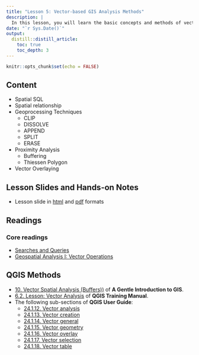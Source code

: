 ```yaml
---
title: "Lesson 5: Vector-based GIS Analysis Methods"
description: |
  In this lesson, you will learn the basic concepts and methods of vector-based GIS Analysis.  You will also gain hands-on experience on using QGIS to perform basic vector-based GIS analysis operations.
date: "`r Sys.Date()`"
output:
  distill::distill_article:
    toc: true
    toc_depth: 3
---
```


```r
knitr::opts_chunk$set(echo = FALSE)
```

## Content

-   Spatial SQL
-   Spatial relationship
-   Geoprocessing Techniques
    -   CLIP
    -   DISSOLVE
    -   APPEND
    -   SPLIT
    -   ERASE
-   Proximity Analysis
    -   Buffering
    -   Thiessen Polygon
-   Vector Overlaying

## Lesson Slides and Hands-on Notes

-   Lesson slide in [html](../lesson/Lesson05/Lesson05.html) and [pdf](../lesson/Lesson05/Lesson05.pdf) formats

## Readings

### Core readings

-   [Searches and Queries](https://saylordotorg.github.io/text_essentials-of-geographic-information-systems/s10-02-searches-and-queries.html)
-   [Geospatial Analysis I: Vector Operations](https://saylordotorg.github.io/text_essentials-of-geographic-information-systems/s11-geospatial-analysis-i-vector-o.html)

## QGIS Methods

-   [10. Vector Spatial Analysis (Buffers))](https://docs.qgis.org/3.16/en/docs/gentle_gis_introduction/vector_spatial_analysis_buffers.html) of **A Gentle Introduction to GIS**.
-   [6.2. Lesson: Vector Analysis](https://docs.qgis.org/3.16/en/docs/training_manual/vector_analysis/basic_analysis.html) of **QGIS Training Manual**.
-   The following sub-sections of **QGIS User Guide**:
    -   [24.1.12. Vector analysis](https://docs.qgis.org/3.16/en/docs/user_manual/processing_algs/qgis/vectoranalysis.html)
    -   [24.1.13. Vector creation](https://docs.qgis.org/3.16/en/docs/user_manual/processing_algs/qgis/vectorcreation.html)
    -   [24.1.14. Vector general](https://docs.qgis.org/testing/en/docs/user_manual/processing_algs/qgis/vectorgeneral.html)
    -   [24.1.15. Vector geometry](https://docs.qgis.org/testing/en/docs/user_manual/processing_algs/qgis/vectorgeometry.html)
    -   [24.1.16. Vector overlay](https://docs.qgis.org/testing/en/docs/user_manual/processing_algs/qgis/vectoroverlay.html)
    -   [24.1.17. Vector selection](https://docs.qgis.org/testing/en/docs/user_manual/processing_algs/qgis/vectorselection.html)
    -   [24.1.18. Vector table](https://docs.qgis.org/testing/en/docs/user_manual/processing_algs/qgis/vectortable.html)
